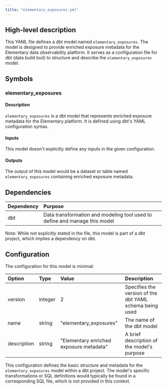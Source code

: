 ```yaml
---
title: "elementary_exposures.yml"
---
```


## High-level description

This YAML file defines a dbt model named `elementary_exposures`. The model is designed to provide enriched exposure metadata for the Elementary data observability platform. It serves as a configuration file for dbt (data build tool) to structure and describe the `elementary_exposures` model.

## Symbols

### elementary_exposures

#### Description

`elementary_exposures` is a dbt model that represents enriched exposure metadata for the Elementary platform. It is defined using dbt's YAML configuration syntax.

#### Inputs

This model doesn't explicitly define any inputs in the given configuration.

#### Outputs

The output of this model would be a dataset or table named `elementary_exposures` containing enriched exposure metadata.

## Dependencies

| Dependency | Purpose |
|:-----------|:--------|
| dbt | Data transformation and modeling tool used to define and manage this model |

Note: While not explicitly stated in the file, this model is part of a dbt project, which implies a dependency on dbt.

## Configuration

The configuration for this model is minimal:

| Option | Type | Value | Description |
|:-------|:-----|:------|:------------|
| version | integer | 2 | Specifies the version of the dbt YAML schema being used |
| name | string | "elementary_exposures" | The name of the dbt model |
| description | string | "Elementary enriched exposure metadata" | A brief description of the model's purpose |

This configuration defines the basic structure and metadata for the `elementary_exposures` model within a dbt project. The model's specific transformations or SQL definitions would typically be found in a corresponding SQL file, which is not provided in this context.